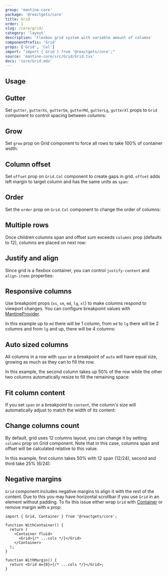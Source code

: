 ```yaml
---
group: 'mantine-core'
package: '@reactgets/core'
title: Grid
order: 1
slug: /core/grid/
category: 'layout'
description: 'Flexbox grid system with variable amount of columns'
componentPrefix: 'Grid'
props: ['Grid', 'Col']
import: "import { Grid } from '@reactgets/core';"
source: 'mantine-core/src/Grid/Grid.tsx'
docs: 'core/Grid.mdx'
---
```



## Usage

<Demo data={GridDemos.usage} />

## Gutter

Set `gutter`, `gutterXs`, `gutterSm`, `gutterMd`, `gutterLg`, `gutterXl` props to `Grid` component
to control spacing between columns:

<Demo data={GridDemos.gutter} />

## Grow

Set `grow` prop on Grid component to force all rows to take 100% of container width:

<Demo data={GridDemos.growConfigurator} />

## Column offset

Set `offset` prop on `Grid.Col` component to create gaps in grid.
`offset` adds left margin to target column and has the same units as `span`:

<Demo data={GridDemos.offset} />

## Order

Set the `order` prop on `Grid.Col` component to change the order of columns:

<Demo data={GridDemos.order} />

## Multiple rows

Once children columns span and offset sum exceeds `columns` prop (defaults to 12),
columns are placed on next row:

<Demo data={GridDemos.rows} />

## Justify and align

Since grid is a flexbox container, you can control `justify-content` and `align-items` properties:

<Demo data={GridDemos.flexConfigurator} />

## Responsive columns

Use breakpoint props (`xs`, `sm`, `md`, `lg`, `xl`) to make columns respond to viewport changes.
You can configure breakpoint values with [MantineProvider](/theming/mantine-provider/).

In this example up to `md` there will be 1 column, from `md` to `lg` there will be 2 columns and from `lg` and up, there will be 4 columns:

<Demo data={GridDemos.responsive} />

## Auto sized columns

All columns in a row with `span` or a breakpoint of `auto` will have equal size, growing as much as they can to fill the row.

In this example, the second column takes up 50% of the row while the other two columns automatically resize to fill the remaining space:

<Demo data={GridDemos.auto} />

## Fit column content

If you set `span` or a breakpoint to `content`, the column's size will automatically adjust to match the width of its content:

<Demo data={GridDemos.content} />

## Change columns count

By default, grid uses 12 columns layout, you can change it by setting `columns` prop on Grid component.
Note that in this case, columns span and offset will be calculated relative to this value.

In this example, first column takes 50% with 12 span (12/24), second and third take 25% (6/24):

<Demo data={GridDemos.columns} />

## Negative margins

`Grid` component includes negative margins to align it with the rest of the content.
Due to this you may have horizontal scrollbar if you use `Grid` in an element without padding.
To fix this issue either wrap `Grid` with [Container](/core/container/) or remove margin with
`m` prop:

```tsx
import { Grid, Container } from '@reactgets/core';

function WithContainer() {
  return (
    <Container fluid>
      <Grid>{/* ...cols */}</Grid>
    </Container>
  );
}

function WithMargin() {
  return <Grid m={0}>{/* ...cols */}</Grid>;
}
```
